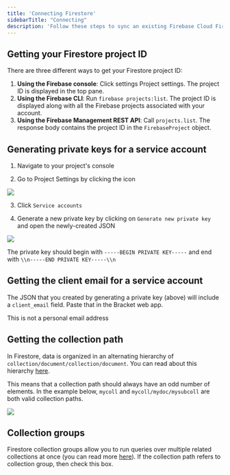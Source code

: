 ```yaml
---
title: 'Connecting Firestore'
sidebarTitle: "Connecting"
description: 'Follow these steps to sync an existing Firebase Cloud Firestore collection'
---
```


## Getting your Firestore project ID

There are three different ways to get your Firestore project ID:

1. **Using the Firebase console**: Click settings Project settings. The project ID is displayed in the top pane.
2. **Using the Firebase CLI**: Run `firebase projects:list`. The project ID is displayed along with all the Firebase projects associated with your account.
3. **Using the Firebase Management REST API**: Call `projects.list`. The response body contains the project ID in the `FirebaseProject` object.

## Generating private keys for a service account

1. Navigate to your project's console

2. Go to Project Settings by clicking the icon

<Example>
  <img class="rounded-md h-32" src="/img/firebase-1.png" />
</Example>

3. Click `Service accounts`

4. Generate a new private key by clicking on `Generate new private key` and open the newly-created JSON

<Example>
  <img class="rounded-md w-full" src="/img/firebase-2.png" />
</Example>

<Tip>The private key should begin with `-----BEGIN PRIVATE KEY-----` and end with `\\n-----END PRIVATE KEY-----\\n`</Tip>

## Getting the client email for a service account

The JSON that you created by generating a private key (above) will include a `client_email` field. Paste that in the Bracket web app. 

<Warning>This is not a personal email address</Warning>


## Getting the collection path

In Firestore, data is organized in an alternating hierarchy of `collection/document/collection/document`. You can read about this hierarchy [here](https://firebase.google.com/docs/firestore/data-model#hierarchical-data).

This means that a collection path should always have an odd number of elements. In the example below, `mycoll` and `mycoll/mydoc/mysubcoll` are both valid collection paths.

<Example>
  <img class="rounded-md w-full" src="/img/firestore_collection_path_example.png" />
</Example>

## Collection groups

Firestore collection groups allow you to run queries over multiple related collections at once (you can read more [here](https://firebase.blog/posts/2019/06/understanding-collection-group-queries)). If the collection path refers to collection group, then check this box. 

